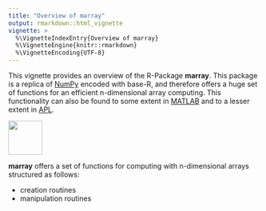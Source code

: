 ```yaml
---
title: "Overview of marray"
output: rmarkdown::html_vignette
vignette: >
  %\VignetteIndexEntry{Overview of marray}
  %\VignetteEngine{knitr::rmarkdown}
  %\VignetteEncoding{UTF-8}
---
```


This vignette provides an overview of the R-Package **marray**. This package is a replica of [NumPy](https://numpy.org/){target="_blank"} encoded with base-R, and therefore offers a huge set of functions for an efficient n-dimensional array computing. This functionality can also be found to some extent in [MATLAB](https://de.mathworks.com/help/matlab/matrices-and-arrays.html) and to a lesser extent in [APL](https://bookdown.org/jandeleeuw6/apl/).

![](MA.jpg){width="68"}

**marray** offers a set of functions for computing with n-dimensional arrays structured as follows:

- creation routines
- manipulation routines
